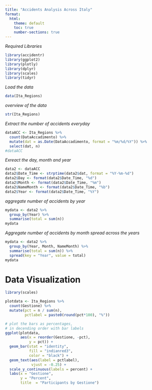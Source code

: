 ```yaml
---
title: "Accidents Analysis Across Italy"
format:
  html:
    theme: default
    toc: true
    number-sections: true
---
```


*Required Libraries*
```r
library(accidentr)
library(ggplot2)
library(plotly)
library(dplyr)
library(scales)
library(tidyr)
```

*Load the data*
```r
data(Ita_Regions)
```

*overview of the data*
```r
str(Ita_Regions)
```

*Extract the number of accidents everyday*

```r
dataACC <- Ita_Regions %>% 
  count(DataAccadimento) %>%
  mutate(dat = as.Date(DataAccadimento, format = "%m/%d/%Y")) %>% 
  select(dat, n)
#dataACC
```

*Exreact the day, month and year*

```r
data2 <- dataACC
data2$Date_Time <- strptime(data2$dat, format = "%Y-%m-%d")
data2$Day <- format(data2$Date_Time, "%d")
data2$Month <- format(data2$Date_Time, "%m")
data2$NameMonth <- format(data2$Date_Time, "%b")
data2$Year <- format(data2$Date_Time, "%Y")

```

*aggregate number of accidents by year*

```r
mydata <- data2 %>% 
  group_by(Year) %>%
  summarise(total = sum(n)) 
mydata
```
*Aggregate number of accidents by month spread across the years*
```r
mydata <- data2 %>% 
  group_by(Year, Month, NameMonth) %>%
  summarise(total = sum(n)) %>%
  spread(key = "Year", value = total) 
mydata
```

# Data Visualization


```r
library(scales)

plotdata <- Ita_Regions %>%
  count(Gestione) %>%
  mutate(pct = n / sum(n),
         pctlabel = paste0(round(pct*100), "%"))

# plot the bars as percentages, 
# in decending order with bar labels
ggplot(plotdata, 
       aes(x = reorder(Gestione, -pct),
           y = pct)) + 
  geom_bar(stat = "identity", 
           fill = "indianred3", 
           color = "black") +
  geom_text(aes(label = pctlabel), 
            vjust = -0.25) +
  scale_y_continuous(labels = percent) +
  labs(x = "Gestione", 
       y = "Percent", 
       title  = "Participants by Gestione")
```





